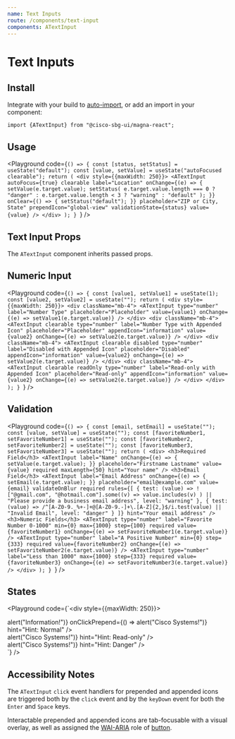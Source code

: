```yaml
---
name: Text Inputs
route: /components/text-input
components: ATextInput
---
```


# Text Inputs

## Install

Integrate with your build to [auto-import](/#integrating), or add an import in your component:

```
import {ATextInput} from "@cisco-sbg-ui/magna-react";
```

## Usage

<Playground
  code={`() => {
  const [status, setStatus] = useState("default");
  const [value, setValue] = useState("autoFocused clearable");
  return (
    <div style={{maxWidth: 250}}>
      <ATextInput
        autoFocus={true}
        clearable
        label="Location"
        onChange={(e) => {
          setValue(e.target.value);
          setStatus(
            e.target.value.length === 0
              ? "danger"
              : e.target.value.length < 3
              ? "warning"
              : "default"
          );
        }}
        onClear={() => {
          setStatus("default");
        }}
        placeholder="ZIP or City, State"
        prependIcon="global-view"
        validationState={status}
        value={value}
      />
    </div>
  );
}
`}
/>

## Text Input Props

The `ATextInput` component inherits passed props.

<Props of="ATextInput" />

## Numeric Input

<Playground
  code={`() => {
  const [value1, setValue1] = useState(1);
  const [value2, setValue2] = useState("");
  return (
    <div style={{maxWidth: 250}}>
      <div className="mb-4">
        <ATextInput
          type="number"
          label="Number Type"
          placeholder="Placeholder"
          value={value1}
          onChange={(e) => setValue1(e.target.value)}
        />
      </div>
      <div className="mb-4">
        <ATextInput
          clearable
          type="number"
          label="Number Type with Appended Icon"
          placeholder="Placeholder"
          appendIcon="information"
          value={value2}
          onChange={(e) => setValue2(e.target.value)}
        />
      </div>
      <div className="mb-4">
        <ATextInput
          clearable
          disabled
          type="number"
          label="Disabled with Appended Icon"
          placeholder="Disabled"
          appendIcon="information"
          value={value2}
          onChange={(e) => setValue2(e.target.value)}
        />
      </div>
      <div className="mb-4">
        <ATextInput
          clearable
          readOnly
          type="number"
          label="Read-only with Appended Icon"
          placeholder="Read-only"
          appendIcon="information"
          value={value2}
          onChange={(e) => setValue2(e.target.value)}
        />
      </div>
    </div>
  );
}
`}
/>

## Validation

<Playground
  code={`() => {
  const [email, setEmail] = useState("");
  const [value, setValue] = useState("");
  const [favoriteNumber1, setFavoriteNumber1] = useState("");
  const [favoriteNumber2, setFavoriteNumber2] = useState("");
  const [favoriteNumber3, setFavoriteNumber3] = useState("");
  return (
    <div>
      <h3>Required Field</h3>
      <ATextInput
        label="Name"
        onChange={(e) => {
          setValue(e.target.value);
        }}
        placeholder="Firstname Lastname"
        value={value}
        required
        maxLength={50}
        hint="Your name"
      />
      <h3>Email Field</h3>
      <ATextInput
        label="Email Address"
        onChange={(e) => {
          setEmail(e.target.value);
        }}
        placeholder="email@example.com"
        value={email}
        validateOnBlur
        required
        rules={[
          {
            test: (value) =>
              !["@gmail.com", "@hotmail.com"].some((v) =>
                value.includes(v)
              ) || "Please provide a business email address",
            level: "warning"
          },
          {
            test: (value) =>
              /^[A-Z0-9._%+-]+@[A-Z0-9.-]+\.[A-Z]{2,}$/i.test(value) ||
              "Invalid Email",
            level: "danger"
          }
        ]}
        hint="Your email address"
      />
      <h3>Numeric Fields</h3>
      <ATextInput
        type="number"
        label="Favorite Number 0-1000"
        min={0}
        max={1000}
        step={100}
        required
        value={favoriteNumber1}
        onChange={(e) => setFavoriteNumber1(e.target.value)}
      />
      <ATextInput
        type="number"
        label="A Positive Number"
        min={0}
        step={333}
        required
        value={favoriteNumber2}
        onChange={(e) => setFavoriteNumber2(e.target.value)}
      />
      <ATextInput
        type="number"
        label="Less than 1000"
        max={1000}
        step={333}
        required
        value={favoriteNumber3}
        onChange={(e) => setFavoriteNumber3(e.target.value)}
      />
    </div>
  );
}
`}
/>

## States

<Playground
  code={`<div style={{maxWidth: 250}}>
  <div className="mb-4">
    <ATextInput label="Label" placeholder="Normal" />
  </div>
  <div className="mb-4">
    <ATextInput
      label="Label"
      placeholder="Normal"
      prependIcon="cisco"
      appendIcon="information"
      onClickAppend={() => alert("Information!")}
      onClickPrepend={() => alert("Cisco Systems!")}
      hint="Hint: Normal"
    />
  </div>
  <div className="mb-4">
    <ATextInput label="Label" placeholder="Disabled" disabled />
  </div>
  <div className="mb-4">
    <ATextInput
      label="Label"
      placeholder="Disabled"
      disabled
      prependIcon="cisco"
      appendIcon="information"
      hint="Hint: Disabled"
    />
  </div>
  <div className="mb-4">
    <ATextInput label="Label" placeholder="Read-only State" readOnly />
  </div>
  <div className="mb-4">
    <ATextInput
      label="Label"
      placeholder="Read-only State"
      readOnly
      prependIcon="cisco"
      appendIcon="information"
      onClickPrepend={() => alert("Cisco Systems!")}
      hint="Hint: Read-only"
    />
  </div>
  <div className="mb-4">
    <ATextInput
      label="Label"
      validationState="warning"
      placeholder="Warning State"
    />
  </div>
  <div className="mb-4">
    <ATextInput
      label="Label"
      validationState="warning"
      placeholder="Warning"
      prependIcon="cisco"
      appendIcon="information"
      hint="Hint: Warning"
    />
  </div>
  <div className="mb-4">
    <ATextInput
      label="Label"
      validationState="danger"
      placeholder="Danger State"
    />
  </div>
  <div className="mb-4">
    <ATextInput
      label="Label"
      validationState="danger"
      placeholder="Danger State"
      prependIcon="cisco"
      appendIcon="information"
      onClickPrepend={() => alert("Cisco Systems!")}
      hint="Hint: Danger"
    />
  </div>
</div>
`}
/>

## Accessibility Notes

The `ATextInput` `click` event handlers for prepended and appended icons are triggered both by the `click` event and by the `keyDown` event for both the `Enter` and `Space` keys.

Interactable prepended and appended icons are tab-focusable with a visual overlay, as well as assigned the [WAI-ARIA](https://www.w3.org/WAI/standards-guidelines/aria/) role of [button](https://www.w3.org/TR/wai-aria/#button).
